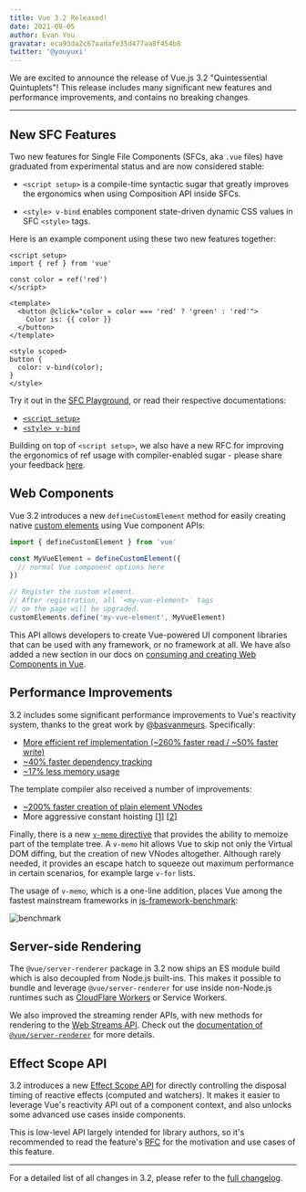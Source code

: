 ```yaml
---
title: Vue 3.2 Released!
date: 2021-08-05
author: Evan You
gravatar: eca93da2c67aadafe35d477aa8f454b8
twitter: '@youyuxi'
---
```


We are excited to announce the release of Vue.js 3.2 "Quintessential Quintuplets"! This release includes many significant new features and performance improvements, and contains no breaking changes.

---

## New SFC Features

Two new features for Single File Components (SFCs, aka `.vue` files) have graduated from experimental status and are now considered stable:

- `<script setup>` is a compile-time syntactic sugar that greatly improves the ergonomics when using Composition API inside SFCs.

- `<style> v-bind` enables component state-driven dynamic CSS values in SFC `<style>` tags.

Here is an example component using these two new features together:

```vue
<script setup>
import { ref } from 'vue'

const color = ref('red')
</script>

<template>
  <button @click="color = color === 'red' ? 'green' : 'red'">
    Color is: {{ color }}
  </button>
</template>

<style scoped>
button {
  color: v-bind(color);
}
</style>
```

Try it out in the [SFC Playground](https://sfc.vuejs.org/#eyJBcHAudnVlIjoiPHNjcmlwdCBzZXR1cD5cbmltcG9ydCB7IHJlZiB9IGZyb20gJ3Z1ZSdcblxuY29uc3QgY29sb3IgPSByZWYoJ3JlZCcpXG48L3NjcmlwdD5cblxuPHRlbXBsYXRlPlxuICA8YnV0dG9uIEBjbGljaz1cImNvbG9yID0gY29sb3IgPT09ICdyZWQnID8gJ2dyZWVuJyA6ICdyZWQnXCI+XG4gICAgQ29sb3IgaXM6IHt7IGNvbG9yIH19XG4gIDwvYnV0dG9uPlxuPC90ZW1wbGF0ZT5cblxuPHN0eWxlIHNjb3BlZD5cbmJ1dHRvbiB7XG4gIGNvbG9yOiB2LWJpbmQoY29sb3IpO1xufVxuPC9zdHlsZT4ifQ==), or read their respective documentations:

- [`<script setup>`](https://v3.vuejs.org/api/sfc-script-setup.html)
- [`<style> v-bind`](https://v3.vuejs.org/api/sfc-style.html#state-driven-dynamic-css)

Building on top of `<script setup>`, we also have a new RFC for improving the ergonomics of ref usage with compiler-enabled sugar - please share your feedback [here](https://github.com/vuejs/rfcs/discussions/369).

## Web Components

Vue 3.2 introduces a new `defineCustomElement` method for easily creating native [custom elements](https://developer.mozilla.org/en-US/docs/Web/Web_Components/Using_custom_elements) using Vue component APIs:

```js
import { defineCustomElement } from 'vue'

const MyVueElement = defineCustomElement({
  // normal Vue component options here
})

// Register the custom element.
// After registration, all `<my-vue-element>` tags
// on the page will be upgraded.
customElements.define('my-vue-element', MyVueElement)
```

This API allows developers to create Vue-powered UI component libraries that can be used with any framework, or no framework at all. We have also added a new section in our docs on [consuming and creating Web Components in Vue](https://v3.vuejs.org/guide/web-components.html).

## Performance Improvements

3.2 includes some significant performance improvements to Vue's reactivity system, thanks to the great work by [@basvanmeurs](https://github.com/basvanmeurs). Specifically:

- [More efficient ref implementation (~260% faster read / ~50% faster write)](https://github.com/vuejs/vue-next/pull/3995)
- [~40% faster dependency tracking](https://github.com/vuejs/vue-next/pull/4017)
- [~17% less memory usage](https://github.com/vuejs/vue-next/pull/4001)

The template compiler also received a number of improvements:

- [~200% faster creation of plain element VNodes](https://github.com/vuejs/vue-next/pull/3334)
- More aggressive constant hoisting [[1](https://github.com/vuejs/vue-next/commit/b7ea7c148552874e8bce399eec9fbe565efa2f4d)] [[2](https://github.com/vuejs/vue-next/commit/02339b67d8c6fab6ee701a7c4f2773139ed007f5)]

Finally, there is a new [`v-memo` directive](https://v3.vuejs.org/api/directives.html#v-memo) that provides the ability to memoize part of the template tree. A `v-memo` hit allows Vue to skip not only the Virtual DOM diffing, but the creation of new VNodes altogether. Although rarely needed, it provides an escape hatch to squeeze out maximum performance in certain scenarios, for example large `v-for` lists.

The usage of `v-memo`, which is a one-line addition, places Vue among the fastest mainstream frameworks in [js-framework-benchmark](https://github.com/krausest/js-framework-benchmark):

![benchmark](/bench.png)

## Server-side Rendering

The `@vue/server-renderer` package in 3.2 now ships an ES module build which is also decoupled from Node.js built-ins. This makes it possible to bundle and leverage `@vue/server-renderer` for use inside non-Node.js runtimes such as [CloudFlare Workers](https://developers.cloudflare.com/workers/) or Service Workers.

We also improved the streaming render APIs, with new methods for rendering to the [Web Streams API](https://developer.mozilla.org/en-US/docs/Web/API/Streams_API). Check out the [documentation of `@vue/server-renderer`](https://github.com/vuejs/vue-next/tree/master/packages/server-renderer#streaming-api) for more details.

## Effect Scope API

3.2 introduces a new [Effect Scope API](https://v3.vuejs.org/api/effect-scope.html) for directly controlling the disposal timing of reactive effects (computed and watchers). It makes it easier to leverage Vue's reactivity API out of a component context, and also unlocks some advanced use cases inside components.

This is low-level API largely intended for library authors, so it's recommended to read the feature's [RFC](https://github.com/vuejs/rfcs/blob/master/active-rfcs/0041-reactivity-effect-scope.md) for the motivation and use cases of this feature.

---

For a detailed list of all changes in 3.2, please refer to the [full changelog](https://github.com/vuejs/vue-next/blob/master/CHANGELOG.md).
